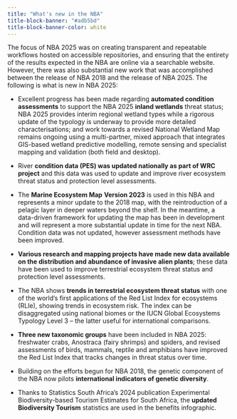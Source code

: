 ```yaml
---
title: "What's new in the NBA"
title-block-banner: "#adb5bd"
title-block-banner-color: white
---
```


The focus of NBA 2025 was on creating transparent and repeatable workflows hosted on accessible repositories, and ensuring that the entirety of the results expected in the NBA are online via a searchable website. However, there was also substantial new work that was accomplished between the release of NBA 2018 and the release of NBA 2025. The following is what is new in NBA 2025:

-   Excellent progress has been made regarding **automated condition assessments** to support the NBA 2025 **inland wetlands** threat status; NBA 2025 provides interim regional wetland types while a rigorous update of the typology is underway to provide more detailed characterisations; and work towards a revised National Wetland Map remains ongoing using a multi-partner, mixed approach that integrates GIS-based wetland predictive modelling, remote sensing and specialist mapping and validation (both field and desktop).

-   River **condition data (PES) was updated nationally as part of WRC project** and this data was used to update and improve river ecosystem threat status and protection level assessments.

-   The **Marine Ecosystem Map** **Version 2023** is used in this NBA and represents a minor update to the 2018 map, with the reintroduction of a pelagic layer in deeper waters beyond the shelf. In the meantime, a data-driven framework for updating the map has been in development and will represent a more substantial update in time for the next NBA. Condition data was not updated, however assessment methods have been improved.

-   **Various research and mapping projects have made new data available on the distribution and abundance of invasive alien plants**; these data have been used to improve terrestrial ecosystem threat status and protection level assessments.

-   The NBA shows **trends in terrestrial ecosystem threat status** with one of the world’s first applications of the Red List Index for ecosystems (RLIe), showing trends in ecosystem risk. The index can be disaggregated using national biomes or the IUCN Global Ecosystems Typology Level 3 – the latter useful for international comparisons.

-   **Three new taxonomic groups** have been included in NBA 2025: freshwater crabs, Anostraca (fairy shrimps) and spiders, and revised assessments of birds, mammals, reptile and amphibians have improved the Red List Index that tracks changes in threat status over time.

-   Building on the efforts begun for NBA 2018, the genetic component of the NBA now pilots **international indicators of genetic diversity**.

-   Thanks to Statistics South Africa’s 2024 publication Experimental Biodiversity-based Tourism Estimates for South Africa, the **updated Biodiversity Tourism** statistics are used in the benefits infographic. 
